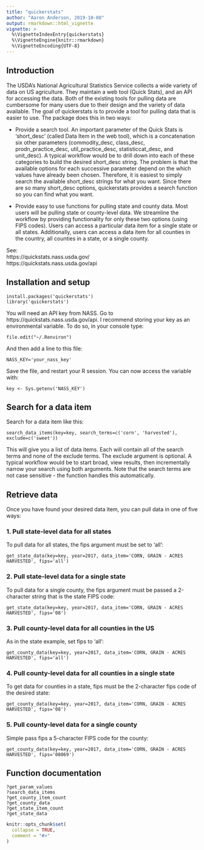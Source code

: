 ```yaml
---
title: "quickerstats"
author: "Aaron Anderson, 2019-10-08"
output: rmarkdown::html_vignette
vignette: >
  %\VignetteIndexEntry{quickerstats}
  %\VignetteEngine{knitr::rmarkdown}
  %\VignetteEncoding{UTF-8}
---
```


## Introduction
The USDA's National Agricultural Statistics Service collects a wide variety of
data on US agriculture. They maintain a web tool (Quick Stats), and an API for 
accessing the data. Both of the existing tools for pulling data are cumbersome 
for many users due to their design and the variety of data available. The goal 
of quickerstats is to provide a tool for pulling data that is easier to use. 
The package does this in two ways:

* Provide a search tool. An important parameter of the Quick Stats is 
'short_desc' (called Data Item in the web tool), which is a concatenation six 
other parameters (commodity_desc, class_desc, prodn_practice_desc, 
util_practice_desc, statisticcat_desc, and unit_desc). A typical workflow would 
be to drill down into each of these categories to build the desired short_desc 
string. The problem is that the available options for each successive parameter 
depend on the which values have already been chosen. Therefore, it is easiest to 
simply search the available short_desc strings for what you want. Since there 
are so many short_desc options, quickerstats provides a search function so you 
can find what you want.

* Provide easy to use functions for pulling state and county data. Most users 
will be pulling state or county-level data. We streamline the workflow by 
providing functionality for only these two options (using FIPS codes). Users can 
access  a particular data item for a single state or all states. Additionally, 
users can access a data item for all counties in the country, all counties in a 
state, or a single county.

See: <br/>
https://quickstats.nass.usda.gov/ <br/>
https://quickstats.nass.usda.gov/api

## Installation and setup

```
install.packages('quickerstats')
library('quickerstats')
```

You will need an API key from NASS. Go to https://quickstats.nass.usda.gov/api.
I recommend storing your key as an environmental variable. To do so, in your
console type:
```
file.edit("~/.Renviron")
```
And then add a line to this file:
```
NASS_KEY='your_nass_key'
```
Save the file, and restart your R session.
You can now access the variable with:
```
key <- Sys.getenv('NASS_KEY')
```

## Search for a data item

Search for a data item like this:
```
search_data_items(key=key, search_terms=c('corn', 'harvested'), exclude=c('sweet'))
```
This will give you a list of data items. Each will contain all of the 
search terms and none of the exclude terms. The exclude argument is optional. A
typical workflow would be to start broad, view results, then incrementally
narrow your search using both arguments. Note that the search terms are not case
sensitive - the function handles this automatically.

## Retrieve data
Once you have found your desired data item, you can pull data in one of five 
ways:

### 1. Pull state-level data for all states
To pull data for all states, the fips argument must be set to 'all':
```
get_state_data(key=key, year=2017, data_item='CORN, GRAIN - ACRES HARVESTED', fips='all')
```

### 2. Pull state-level data for a single state
To pull data for a single county, the fips argument must be passed a 
2-character string that is the state FIPS code:
```
get_state_data(key=key, year=2017, data_item='CORN, GRAIN - ACRES HARVESTED', fips='08')
```

### 3. Pull county-level data for all counties in the US
As in the state example, set fips to 'all':
```
get_county_data(key=key, year=2017, data_item='CORN, GRAIN - ACRES HARVESTED', fips='all')
```

### 4. Pull county-level data for all counties in a single state
To get data for counties in a state, fips must be the 2-character fips code of 
the desired state:
```
get_county_data(key=key, year=2017, data_item='CORN, GRAIN - ACRES HARVESTED', fips='08')
```

### 5. Pull county-level data for a single county
Simple pass fips a 5-character FIPS code for the county:
```
get_county_data(key=key, year=2017, data_item='CORN, GRAIN - ACRES HARVESTED', fips='08069')
```

## Function documentation
```
?get_param_values
?search_data_items
?get_county_item_count
?get_county_data
?get_state_item_count
?get_state_data
```

```r
knitr::opts_chunk$set(
  collapse = TRUE,
  comment = "#>"
)
```


